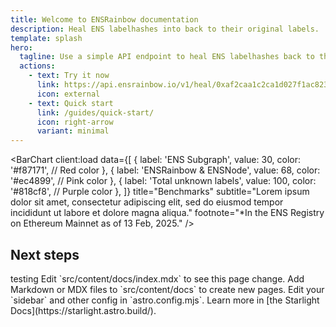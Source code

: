 ```yaml
---
title: Welcome to ENSRainbow documentation
description: Heal ENS labelhashes into back to their original labels.
template: splash
hero:
  tagline: Use a simple API endpoint to heal ENS labelhashes back to their original labels.
  actions:
    - text: Try it now
      link: https://api.ensrainbow.io/v1/heal/0xaf2caa1c2ca1d027f1ac823b529d0a67cd144264b2789fa2ea4d63a67c7103cc
      icon: external
    - text: Quick start
      link: /guides/quick-start/
      icon: right-arrow
      variant: minimal
---
```




<BarChart client:load
    data={[
        {
            label: 'ENS Subgraph',
            value: 30,
            color: '#f87171', // Red color
        },
        {
            label: 'ENSRainbow & ENSNode',
            value: 68,
            color: '#ec4899', // Pink color
        },
        {
            label: 'Total unknown labels',
            value: 100,
            color: '#818cf8', // Purple color
        },
    ]}
    title="Benchmarks"
    subtitle="Lorem ipsum dolor sit amet, consectetur adipiscing elit, sed do eiusmod tempor incididunt ut labore et dolore magna aliqua."
    footnote="*In the ENS Registry on Ethereum Mainnet as of 13 Feb, 2025."
/>

## Next steps

<CardGrid stagger>
    <Card title="testing">testing</Card>
	<Card title="Update content" icon="pencil">
		Edit `src/content/docs/index.mdx` to see this page change.
	</Card>
	<Card title="Add new content" icon="add-document">
		Add Markdown or MDX files to `src/content/docs` to create new pages.
	</Card>
	<Card title="Configure your site" icon="setting">
		Edit your `sidebar` and other config in `astro.config.mjs`.
	</Card>
	<Card title="Read the docs" icon="open-book">
		Learn more in [the Starlight Docs](https://starlight.astro.build/).
	</Card>
</CardGrid>
